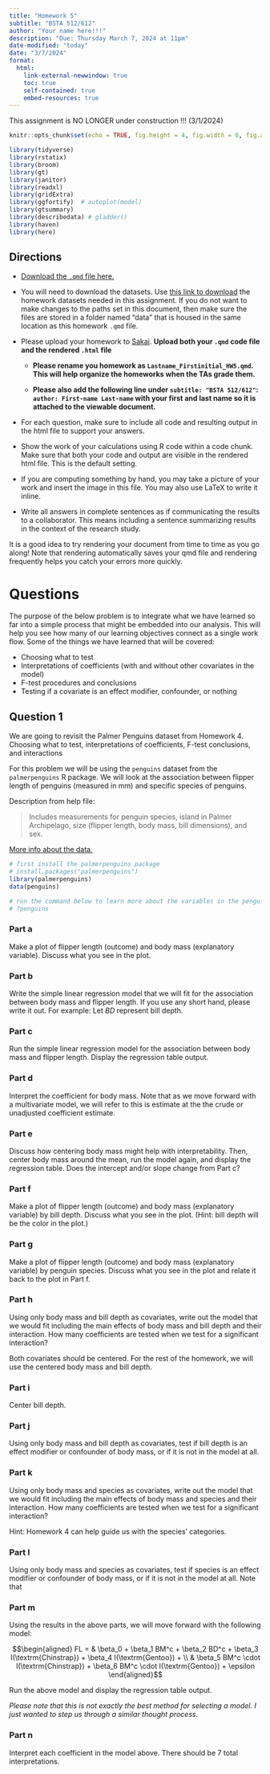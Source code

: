 ```yaml
---
title: "Homework 5"
subtitle: "BSTA 512/612"
author: "Your name here!!!"
description: "Due: Thursday March 7, 2024 at 11pm"
date-modified: "today"
date: "3/7/2024"
format: 
  html:
    link-external-newwindow: true
    toc: true
    self-contained: true
    embed-resources: true
---
```


::: callout-important
This assignment is NO LONGER under construction !!! (3/1/2024)
:::

```{=html}
<style>div.blue { background-color:#e6f0ff; border-radius: 5px; padding: 20px;}</style>
```
```r
knitr::opts_chunk$set(echo = TRUE, fig.height = 4, fig.width = 6, fig.align = "center")

library(tidyverse)
library(rstatix)
library(broom)
library(gt)
library(janitor)
library(readxl)
library(gridExtra)
library(ggfortify)  # autoplot(model)
library(gtsummary)
library(describedata) # gladder()
library(haven)
library(here)
```


## Directions

-   [Download the `.qmd` file here.](https://github.com/nwakim/W2024_BSTA_512/blob/main/homework/HW5.qmd)

-   You will need to download the datasets. Use [this link to download](https://ohsuitg-my.sharepoint.com/:f:/r/personal/wakim_ohsu_edu/Documents/Teaching/Classes/W2024_BSTA_512_612/Student_files/Data/Homework?csf=1&web=1&e=QEsqb9) the homework datasets needed in this assignment. If you do not want to make changes to the paths set in this document, then make sure the files are stored in a folder named "data" that is housed in the same location as this homework `.qmd` file.

-   Please upload your homework to [Sakai](https://sakai.ohsu.edu/portal/site/BSTA-512-1-AB-W24/tool/961ec5ef-d7f9-4518-be16-25f7af3d6be4). **Upload both your `.qmd` code file and the rendered `.html` file**

    -   **Please rename you homework as `Lastname_Firstinitial_HW5.qmd`. This will help organize the homeworks when the TAs grade them.**

    -   **Please also add the following line under `subtitle: "BSTA 512/612"`: `author: First-name Last-name` with your first and last name so it is attached to the viewable document.**

-   For each question, make sure to include all code and resulting output in the html file to support your answers.

-   Show the work of your calculations using R code within a code chunk. Make sure that both your code and output are visible in the rendered html file. This is the default setting.

-   If you are computing something by hand, you may take a picture of your work and insert the image in this file. You may also use LaTeX to write it inline.

-   Write all answers in complete sentences as if communicating the results to a collaborator. This means including a sentence summarizing results in the context of the research study.

::: callout-tip
It is a good idea to try rendering your document from time to time as you go along! Note that rendering automatically saves your qmd file and rendering frequently helps you catch your errors more quickly.
:::

# Questions

The purpose of the below problem is to integrate what we have learned so far into a simple process that might be embedded into our analysis. This will help you see how many of our learning objectives connect as a single work flow. Some of the things we have learned that will be covered:

-   Choosing what to test
-   Interpretations of coefficients (with and without other covariates in the model)
-   F-test procedures and conclusions
-   Testing if a covariate is an effect modifier, confounder, or nothing

## Question 1

We are going to revisit the Palmer Penguins dataset from Homework 4. Choosing what to test, interpretations of coefficients, F-test conclusions, and interactions

For this problem we will be using the `penguins` dataset from the `palmerpenguins` R package. We will look at the association between flipper length of penguins (measured in mm) and specific species of penguins.

Description from help file:

> Includes measurements for penguin species, island in Palmer Archipelago, size (flipper length, body mass, bill dimensions), and sex.

[More info about the data.](https://allisonhorst.github.io/palmerpenguins/)

```r
# first install the palmerpenguins package
# install.packages("palmerpenguins")
library(palmerpenguins)
data(penguins)

# run the command below to learn more about the variables in the penguins dataset
# ?penguins
```

### Part a

Make a plot of flipper length (outcome) and body mass (explanatory variable). Discuss what you see in the plot.

### Part b

Write the simple linear regression model that we will fit for the association between body mass and flipper length. If you use any short hand, please write it out. For example: Let $BD$ represent bill depth.

### Part c

Run the simple linear regression model for the association between body mass and flipper length. Display the regression table output.

### Part d

Interpret the coefficient for body mass. Note that as we move forward with a multivariate model, we will refer to this is estimate at the the crude or unadjusted coefficient estimate.

### Part e

Discuss how centering body mass might help with interpretability. Then, center body mass around the mean, run the model again, and display the regression table. Does the intercept and/or slope change from Part c?

### Part f

Make a plot of flipper length (outcome) and body mass (explanatory variable) by bill depth. Discuss what you see in the plot. (Hint: bill depth will be the color in the plot.)

### Part g

Make a plot of flipper length (outcome) and body mass (explanatory variable) by penguin species. Discuss what you see in the plot and relate it back to the plot in Part f.

### Part h

Using only body mass and bill depth as covariates, write out the model that we would fit including the main effects of body mass and bill depth and their interaction. How many coefficients are tested when we test for a significant interaction?

::: callout-note
Both covariates should be centered. For the rest of the homework, we will use the centered body mass and bill depth.
:::

### Part i 

Center bill depth.

### Part j

Using only body mass and bill depth as covariates, test if bill depth is an effect modifier or confounder of body mass, or if it is not in the model at all.

### Part k

Using only body mass and species as covariates, write out the model that we would fit including the main effects of body mass and species and their interaction. How many coefficients are tested when we test for a significant interaction?

Hint: Homework 4 can help guide us with the species' categories.

### Part l

Using only body mass and species as covariates, test if species is an effect modifier or confounder of body mass, or if it is not in the model at all. Note that 

### Part m

Using the results in the above parts, we will move forward with the following model:

$$\begin{aligned}
FL = & \beta_0 + \beta_1 BM^c + \beta_2 BD^c +  \beta_3 I(\textrm{Chinstrap}) + \beta_4 I(\textrm{Gentoo}) +  \\ & \beta_5 BM^c \cdot I(\textrm{Chinstrap}) + \beta_6 BM^c \cdot I(\textrm{Gentoo}) + \epsilon
\end{aligned}$$ 

Run the above model and display the regression table output.

*Please note that this is not exactly the best method for selecting a model. I just wanted to step us through a similar thought process.*


### Part n

Interpret each coefficient in the model above. There should be 7 total interpretations.
